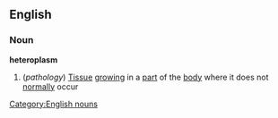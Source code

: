 ==English==
===Noun===
'''heteroplasm'''
#(''pathology'') [[Tissue]] [[growing]] in a [[part]] of the [[body]] where it does not [[normally]] occur
[[Category:English nouns]]